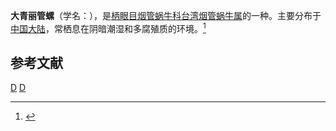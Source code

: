 {{Speciesbox
| taxon = Formosana magnaciana
| binomial_authority = (Heude, 1882)
}}
'''大青丽管螺'''（学名：''{{lang|la|Formosana magnaciana}}''），是[[柄眼目|柄眼目]][[烟管蜗牛科|烟管蜗牛科]][[台湾烟管蜗牛属|台湾烟管蜗牛属]]的一种。主要分布于[[中国大陆|中国大陆]]，常栖息在阴暗潮湿和多腐殖质的环境。<ref>{{cite web|url=http://shell.sinica.edu.tw/chinese/shellbase_detail.php?science_no=5979|title=国际贝库：大青丽管螺|publisher=台湾贝类资料库|accessdate=2009-08-11|archive-date=2016-03-04|archive-url=https://web.archive.org/web/20160304104825/http://shell.sinica.edu.tw/chinese/shellbase_detail.php?science_no=5979|dead-url=no}}</ref>

== 参考文献 ==
{{reflist}}
{{taxonbar}}
[[Category:_1882年描述的动物|D]]
[[Category:台湾烟管蜗牛属|D]]